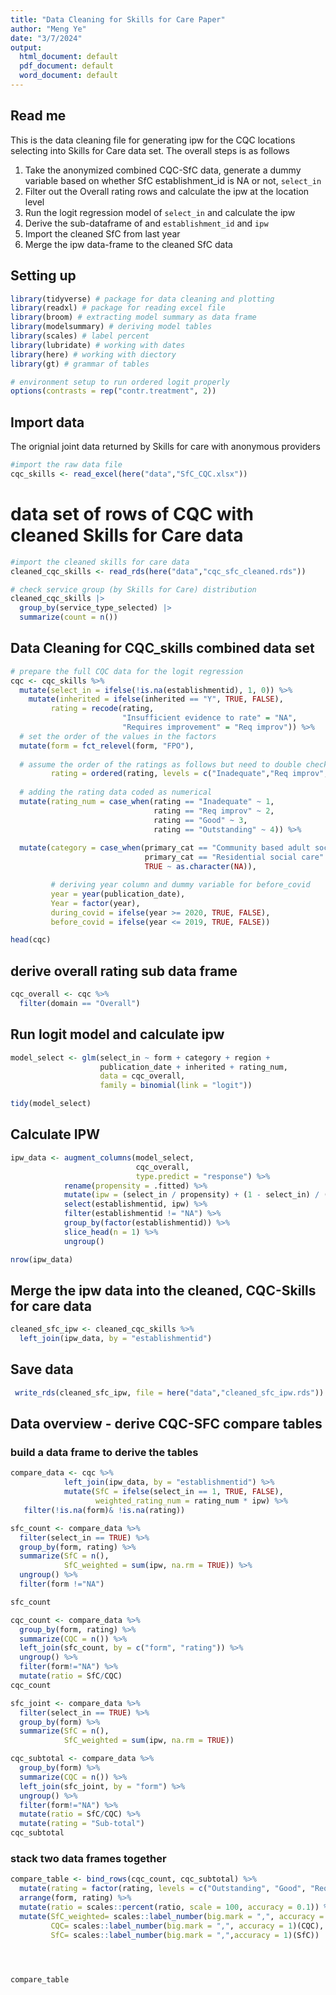 ```yaml
---
title: "Data Cleaning for Skills for Care Paper"
author: "Meng Ye"
date: "3/7/2024"
output:
  html_document: default
  pdf_document: default
  word_document: default
---
```


## Read me

This is the data cleaning file for generating ipw for the CQC locations selecting into Skills for Care data set. The overall steps is as follows

1. Take the anonymized combined CQC-SfC data, generate a dummy variable based on whether SfC establishment_id is NA or not, `select_in` 
2. Filter out the Overall rating rows and calculate the ipw at the location level
3. Run the logit regression model of `select_in` and calculate the ipw
4. Derive the sub-dataframe of and `establishment_id` and `ipw`
5. Import the cleaned SfC from last year 
6. Merge the ipw data-frame to the cleaned SfC data


## Setting up

```r
library(tidyverse) # package for data cleaning and plotting
library(readxl) # package for reading excel file
library(broom) # extracting model summary as data frame
library(modelsummary) # deriving model tables
library(scales) # label percent
library(lubridate) # working with dates
library(here) # working with diectory
library(gt) # grammar of tables
```

```r
# environment setup to run ordered logit properly
options(contrasts = rep("contr.treatment", 2))
```

## Import data 

The orignial joint data returned by Skills for care with anonymous providers

```r
#import the raw data file
cqc_skills <- read_excel(here("data","SfC_CQC.xlsx"))
```

# data set of rows of CQC with cleaned Skills for Care data 

```r
#import the cleaned skills for care data
cleaned_cqc_skills <- read_rds(here("data","cqc_sfc_cleaned.rds"))
```


```r
# check service group (by Skills for Care) distribution 
cleaned_cqc_skills |>
  group_by(service_type_selected) |>
  summarize(count = n())
```


## Data Cleaning for CQC_skills combined data set 

```r
# prepare the full CQC data for the logit regression
cqc <- cqc_skills %>% 
  mutate(select_in = ifelse(!is.na(establishmentid), 1, 0)) %>% 
    mutate(inherited = ifelse(inherited == "Y", TRUE, FALSE),
         rating = recode(rating, 
                         "Insufficient evidence to rate" = "NA",
                         "Requires improvement" = "Req improv")) %>% 
  # set the order of the values in the factors 
  mutate(form = fct_relevel(form, "FPO"),
         
  # assume the order of the ratings as follows but need to double check with the source 
         rating = ordered(rating, levels = c("Inadequate","Req improv", "Good", "Outstanding"))) %>%
  
  # adding the rating data coded as numerical
  mutate(rating_num = case_when(rating == "Inadequate" ~ 1,
                                rating == "Req improv" ~ 2,
                                rating == "Good" ~ 3,
                                rating == "Outstanding" ~ 4)) %>% 
  
  mutate(category = case_when(primary_cat == "Community based adult social care services" ~ "community",
                              primary_cat == "Residential social care" ~ "residential",
                              TRUE ~ as.character(NA)),

         # deriving year column and dummy variable for before_covid
         year = year(publication_date),
         Year = factor(year),
         during_covid = ifelse(year >= 2020, TRUE, FALSE),
         before_covid = ifelse(year <= 2019, TRUE, FALSE))

head(cqc)
```


## derive overall rating sub data frame

```r
cqc_overall <- cqc %>%
  filter(domain == "Overall")
```

## Run logit model and calculate ipw

```r
model_select <- glm(select_in ~ form + category + region + 
                    publication_date + inherited + rating_num,
                    data = cqc_overall,
                    family = binomial(link = "logit"))

tidy(model_select)
```



## Calculate IPW


```r
ipw_data <- augment_columns(model_select,
                            cqc_overall,
                            type.predict = "response") %>% 
            rename(propensity = .fitted) %>% 
            mutate(ipw = (select_in / propensity) + (1 - select_in) / (1 - propensity)) %>% 
            select(establishmentid, ipw) %>% 
            filter(establishmentid != "NA") %>% 
            group_by(factor(establishmentid)) %>% 
            slice_head(n = 1) %>% 
            ungroup()

nrow(ipw_data)
```




## Merge the ipw data into the cleaned, CQC-Skills for care data

```r
cleaned_sfc_ipw <- cleaned_cqc_skills %>% 
  left_join(ipw_data, by = "establishmentid") 
```


## Save data

```r
 write_rds(cleaned_sfc_ipw, file = here("data","cleaned_sfc_ipw.rds"))  
```


## Data overview - derive CQC-SFC compare tables

### build a data frame to derive the tables

```r
compare_data <- cqc %>% 
            left_join(ipw_data, by = "establishmentid") %>% 
            mutate(SfC = ifelse(select_in == 1, TRUE, FALSE),
                   weighted_rating_num = rating_num * ipw) %>% 
   filter(!is.na(form)& !is.na(rating))
```


```r
sfc_count <- compare_data %>%
  filter(select_in == TRUE) %>% 
  group_by(form, rating) %>%
  summarize(SfC = n(),
            SfC_weighted = sum(ipw, na.rm = TRUE)) %>% 
  ungroup() %>% 
  filter(form !="NA")

sfc_count
```

```r
cqc_count <- compare_data %>%
  group_by(form, rating) %>%
  summarize(CQC = n()) %>% 
  left_join(sfc_count, by = c("form", "rating")) %>% 
  ungroup() %>% 
  filter(form!="NA") %>%
  mutate(ratio = SfC/CQC) 
cqc_count
```

```r
sfc_joint <- compare_data %>%
  filter(select_in == TRUE) %>% 
  group_by(form) %>%
  summarize(SfC = n(),
            SfC_weighted = sum(ipw, na.rm = TRUE))
```

```r
cqc_subtotal <- compare_data %>%
  group_by(form) %>%
  summarize(CQC = n()) %>% 
  left_join(sfc_joint, by = "form") %>% 
  ungroup() %>% 
  filter(form!="NA") %>%
  mutate(ratio = SfC/CQC) %>% 
  mutate(rating = "Sub-total")
cqc_subtotal
```
### stack two data frames together

```r
compare_table <- bind_rows(cqc_count, cqc_subtotal) %>% 
  mutate(rating = factor(rating, levels = c("Outstanding", "Good", "Req improv", "Inadequate", "Sub-total"), ordered = TRUE)) %>% 
  arrange(form, rating) %>% 
  mutate(ratio = scales::percent(ratio, scale = 100, accuracy = 0.1)) %>% 
  mutate(SfC_weighted= scales::label_number(big.mark = ",", accuracy = 1)(SfC_weighted),
         CQC= scales::label_number(big.mark = ",", accuracy = 1)(CQC),
         SfC= scales::label_number(big.mark = ",",accuracy = 1)(SfC))


  

compare_table
```



